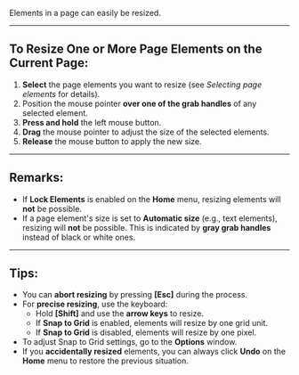 
Elements in a page can easily be resized.

---

## To Resize One or More Page Elements on the Current Page:

1. **Select** the page elements you want to resize (see *Selecting page elements* for details).
2. Position the mouse pointer **over one of the grab handles** of any selected element.
3. **Press and hold** the left mouse button.
4. **Drag** the mouse pointer to adjust the size of the selected elements.
5. **Release** the mouse button to apply the new size.

---

## Remarks:

- If **Lock Elements** is enabled on the **Home** menu, resizing elements will **not** be possible.
- If a page element's size is set to **Automatic size** (e.g., text elements), resizing will **not** be possible. This is indicated by **gray grab handles** instead of black or white ones.

---

## Tips:

- You can **abort resizing** by pressing **[Esc]** during the process.
- For **precise resizing**, use the keyboard:
  - Hold **[Shift]** and use the **arrow keys** to resize.
  - If **Snap to Grid** is enabled, elements will resize by one grid unit.
  - If **Snap to Grid** is disabled, elements will resize by one pixel.
- To adjust Snap to Grid settings, go to the **Options** window.
- If you **accidentally resized** elements, you can always click **Undo** on the **Home** menu to restore the previous situation.

